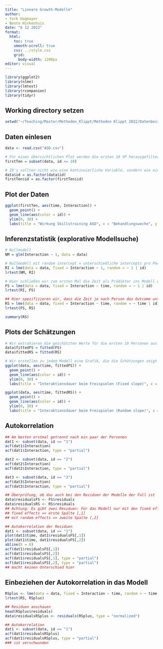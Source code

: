 ```yaml
---
title: "Lineare Growth-Modelle"
author: 
- York Hagmayer
- Bente Hinkenhuis
date: "6 12 2022"
format:
  html:
    toc: true
    smooth-scroll: true
    css: ../style.css
    grid: 
      body-width: 1200px
editor: visual
---
```


```r
library(ggplot2)
library(nlme)
library(lmtest)
library(rcompanion)
library(tidyr)
```

## Working directory setzen

```r
setwd("~/Teaching/Master/Methoden_Klippt/Methoden Klippt 2022/Datenbeispiele/Woche7_growth")
```

## Daten einlesen

```r
data <- read.csv("ASD.csv")

# Für einen übersichtlichen Plot werden die ersten 10 VP herausgefiltert
firstTen = subset(data, id <= 10)

# ID's sollten nicht wie eine kontinuierliche Variable, sondern wie ein Faktor behandelt werden
data$id = as.factor(data$id)
firstTen$id = as.factor(firstTen$id)
```

## Plot der Daten

```r
ggplot(firstTen, aes(time, Interaction)) +
  geom_point() +
  geom_line(aes(color = id)) +
  ylim(0, 30) +
  labs(title = "Wirkung Skillstraining ASD", x = "Behandlungswoche", y = "Dauer Interaktionen", color = "ID")
```

## Inferenzstatistik (explorative Modellsuche)

```r
# Nullmodell
NM = glm(Interaction ~ 1, data = data)

# Nullmodell mit random intercept = unterschiedliche intercepts pro Person
RI = lme(data = data, fixed = Interaction ~ 1, random = ~ 1 | id)
lrtest(NM, RI)

# Hier schließen wir zum ersten Mal die Zeit als Prädiktor ins Modell ein
FS = lme(data = data, fixed = Interaction ~ time, random = ~ 1 | id)
lrtest(RI, FS)

## Hier spezifizieren wir, dass die Zeit je nach Person das Outcome unterschiedlich linear beeinflusst
RS = lme(data = data, fixed = Interaction ~ time, random = ~ time | id)
lrtest(FS, RS)

summary(RS)
```

## Plots der Schätzungen

```r
# Wir extrahieren die geschätzten Werte für die ersten 10 Personen aus den Modellen
data$fittedFS = fitted(FS)
data$fittedRS = fitted(RS)

# Wir erstellen zu jedem Modell eine Grafik, die die Schätzungen zeigt
ggplot(data, aes(time, fittedFS)) +
  geom_point() +
  geom_line(aes(color = id)) +
  ylim(0, 30) +
  labs(title = "Interaktionsdauer beim Freispielen (Fixed slope)", x = "Behandlungswoche", y = "Dauer Interaktionen", color = "ID")

ggplot(data, aes(time, fittedRS)) +
  geom_point() +
  geom_line(aes(color = id)) +
  ylim(0, 30) +
  labs(title = "Interaktionsdauer beim Freispielen (Random slope)", x = "Behandlungswoche", y = "Dauer Interaktionen", color = "ID")
```

## Autokorrelation

```r
## Am besten erstmal getrennt nach ein paar der Personen
dat1 <- subset(data, id == "1")
acf(dat1$Interaction)
acf(dat1$Interaction, type = "partial")

dat2 <- subset(data, id == "2")
acf(dat2$Interaction)
acf(dat2$Interaction, type = "partial")

dat3 <- subset(data, id == "3")
acf(dat3$Interaction)
acf(dat3$Interaction, type = "partial")

## Überprüfung, ob das auch bei den Residuen der Modelle der Fall ist
data$residualsFS <- FS$residuals
data$residualsRS <- RS$residuals
## Achtung: Es gibt zwei Residuen: Für das Modell nur mit den fixed effects und pro Person unter Berücksichtigung der random effects 
## fixed effects => erste Spalte [,1]
## mit random effects => zweite Spalte [,2]

## Autokorrelation der Residuen
dat1 <- subset(data, id == "1")
plot(dat1$time, dat1$residualsFS[,1])
plot(dat1$time, dat1$residualsFS[,2])
abline(h = 0)
acf(dat1$residualsFS[,1])
acf(dat1$residualsFS[,2])
acf(dat1$residualsFS[,1], type = "partial")
acf(dat1$residualsFS[,2], type = "partial")
## macht keinen Unterschied hier


```

## Einbeziehen der Autokorrelation in das Modell

```r
RSplus <- lme(data = data, fixed = Interaction ~ time, random = ~ time | id, correlation = corAR1(form = ~ time|id))
lrtest(RS, RSplus)

## Residuen anschauen
head(RSplus$residuals)
data$residualsRSplus <- residuals(RSplus, type = "normalized")

## Autokorrelation
dat1 <- subset(data, id == "1")
acf(dat1$residualsRSplus)
acf(dat1$residualsRSplus, type = "partial")
### ist verschwunden

```
